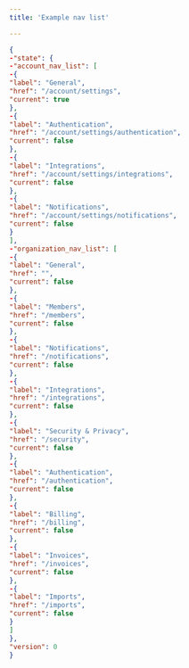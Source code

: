 ```yaml
---
title: 'Example nav list'

---
```

```json
{
-"state": {
-"account_nav_list": [
-{
"label": "General",
"href": "/account/settings",
"current": true
},
-{
"label": "Authentication",
"href": "/account/settings/authentication",
"current": false
},
-{
"label": "Integrations",
"href": "/account/settings/integrations",
"current": false
},
-{
"label": "Notifications",
"href": "/account/settings/notifications",
"current": false
}
],
-"organization_nav_list": [
-{
"label": "General",
"href": "",
"current": false
},
-{
"label": "Members",
"href": "/members",
"current": false
},
-{
"label": "Notifications",
"href": "/notifications",
"current": false
},
-{
"label": "Integrations",
"href": "/integrations",
"current": false
},
-{
"label": "Security & Privacy",
"href": "/security",
"current": false
},
-{
"label": "Authentication",
"href": "/authentication",
"current": false
},
-{
"label": "Billing",
"href": "/billing",
"current": false
},
-{
"label": "Invoices",
"href": "/invoices",
"current": false
},
-{
"label": "Imports",
"href": "/imports",
"current": false
}
]
},
"version": 0
}
```
